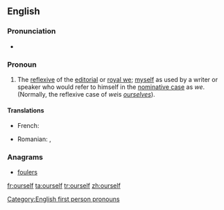 ==English==

===Pronunciation===
* {{audio|en-us-ourself.ogg|Audio (US)}}

===Pronoun===
{{en-pron}}

# The [[reflexive]] of the [[editorial we|editorial]] or [[royal we]]; [[myself]] as used by a writer or speaker who would refer to himself in the [[nominative case]] as ''we''. (Normally, the reflexive case of ''we ''is ''[[ourselves]]'').

====Translations====
{{trans-top|reflexive of editorial we}}
* French: {{t+|fr|nous-même}}
{{trans-mid}}
* Romanian: {{t-|ro|înșine|m}}, {{t-|ro|însene|f}}
{{trans-bottom}}

===Anagrams===
* [[foulers#English|foulers]]

[[Category:English first person pronouns]]

[[fr:ourself]]
[[ta:ourself]]
[[tr:ourself]]
[[zh:ourself]]